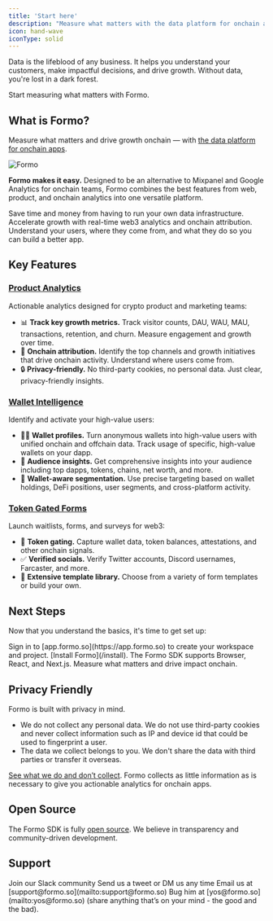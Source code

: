 ```yaml
---
title: 'Start here'
description: "Measure what matters with the data platform for onchain apps."
icon: hand-wave
iconType: solid
---
```


<Note>
Data is the lifeblood of any business. It helps you understand your customers, make impactful decisions, and drive growth. 
Without data, you're lost in a dark forest. 

Start measuring what matters with Formo.
</Note>

## What is Formo?

Measure what matters and drive growth onchain — with [the data platform for onchain apps](https://formo.so/about).

<Frame>
  <img src="/images/intro1.png" alt="Formo" />
</Frame>

**Formo makes it easy.** Designed to be an alternative to Mixpanel and Google Analytics for onchain teams, Formo combines the best features from web, product, and onchain analytics into one versatile platform.

Save time and money from having to run your own data infrastructure. 
Accelerate growth with real-time web3 analytics and onchain attribution.
Understand your users, where they come from, and what they do so you can build a better app.


## Key Features

### [Product Analytics](/features/product-analytics/overview)

Actionable analytics designed for crypto product and marketing teams:
- 📊 **Track key growth metrics.** Track visitor counts, DAU, WAU, MAU, transactions, retention, and churn. Measure engagement and growth over time.
- 🎯 **Onchain attribution.** Identify the top channels and growth initiatives that drive onchain activity. Understand where users come from. 
- 🔒 **Privacy-friendly.** No third-party cookies, no personal data. Just clear, privacy-friendly insights.

### [Wallet Intelligence](/features/wallet-intelligence/overview)

Identify and activate your high-value users:
-  🕵️‍♂️ **Wallet profiles.** Turn anonymous wallets into high-value users with unified onchain and offchain data. Track usage of specific, high-value wallets on your dapp. 
-  👥 **Audience insights.** Get comprehensive insights into your audience including top dapps, tokens, chains, net worth, and more.
-  🤩 **Wallet-aware segmentation.** Use precise targeting based on wallet holdings, DeFi positions, user segments, and cross-platform activity.

### [Token Gated Forms](/features/token-gated-forms/form-builder)

Launch waitlists, forms, and surveys for web3:
-  🔐 **Token gating.** Capture wallet data, token balances, attestations, and other onchain signals.
-  ✅ **Verified socials.** Verify Twitter accounts, Discord usernames, Farcaster, and more.
-  🎨 **Extensive template library.** Choose from a variety of form templates or build your own.

## Next Steps

Now that you understand the basics, it's time to get set up:

<Steps>
  <Step title="Create a workspace">
    Sign in to [app.formo.so](https://app.formo.so) to create your workspace and project.
  </Step>
  <Step title="Install Formo">
    [Install Formo](/install). The Formo SDK supports Browser, React, and Next.js. 
  </Step>
  <Step title="Success!">
    Measure what matters and drive impact onchain.
  </Step>
</Steps>

## Privacy Friendly

Formo is built with privacy in mind.

- We do not collect any personal data. We do not use third-party cookies and never collect information such as IP and device id that could be used to fingerprint a user. 
- The data we collect belongs to you. We don't share the data with third parties or transfer it overseas. 

[See what we do and don’t collect](/data/what-we-collect). Formo collects as little information as is necessary to give you actionable analytics for onchain apps. 

## Open Source

The Formo SDK is fully [open source](https://github.com/getformo/sdk). We believe in transparency and community-driven development.

## Support

<CardGroup cols={2}>
  <Card title="Slack" icon="slack" href="https://formo.so/slack">
    Join our Slack community
  </Card>
  <Card title="Twitter" icon="x" href="https://x.com/getformo">
    Send us a tweet or DM us any time
  </Card>
  <Card title="Email" icon="envelope" href="mailto:support@formo.so">
    Email us at [support@formo.so](mailto:support@formo.so)
  </Card>
  <Card title="Founder" icon="comments" href="mailto:yos@formo.so">
    Bug him at [yos@formo.so](mailto:yos@formo.so) (share anything that’s on your mind - the good and the bad).
  </Card>
</CardGroup>